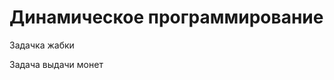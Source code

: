 # Динамическое программирование {#sec-lab-combinatorial-dynamic-programming}

Задачка жабки

Задача выдачи монет
